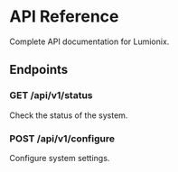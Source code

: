 # API Reference

Complete API documentation for Lumionix.

## Endpoints

### GET /api/v1/status

Check the status of the system.

### POST /api/v1/configure

Configure system settings.
